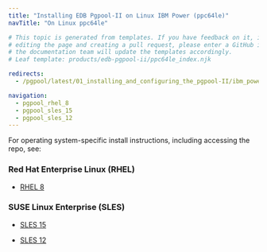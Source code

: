 ```yaml
---
title: "Installing EDB Pgpool-II on Linux IBM Power (ppc64le)"
navTitle: "On Linux ppc64le"

# This topic is generated from templates. If you have feedback on it, instead of
# editing the page and creating a pull request, please enter a GitHub issue and
# the documentation team will update the templates accordingly.
# Leaf template: products/edb-pgpool-ii/ppc64le_index.njk

redirects:
  - /pgpool/latest/01_installing_and_configuring_the_pgpool-II/ibm_power_ppc64le/

navigation:
  - pgpool_rhel_8
  - pgpool_sles_15
  - pgpool_sles_12
---
```


For operating system-specific install instructions, including accessing the repo, see:

### Red Hat Enterprise Linux (RHEL)

- [RHEL 8](pgpool_rhel_8)

### SUSE Linux Enterprise (SLES)

- [SLES 15](pgpool_sles_15)

- [SLES 12](pgpool_sles_12)
